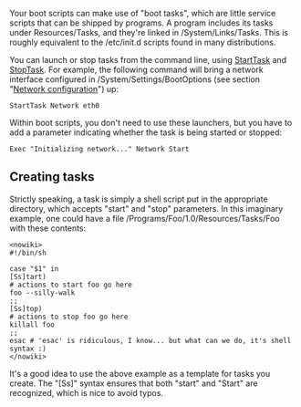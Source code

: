 {{ToC}}

Your boot scripts can make use of "boot tasks", which are little service scripts that can be shipped by programs. A program includes its tasks under Resources/Tasks, and they're linked in /System/Links/Tasks. This is roughly equivalent to the /etc/init.d scripts found in many distributions.

You can launch or stop tasks from the command line, using [[StartTask]] and [[StopTask]]. For example, the following command will bring a network interface configured in /System/Settings/BootOptions (see section "[[Network configuration]]") up:

<pre>
StartTask Network eth0
</pre>

Within boot scripts, you don't need to use these launchers, but you have to add a parameter indicating whether the task is being started or stopped:

<pre>
Exec "Initializing network..." Network Start
</pre>

==  Creating tasks ==

Strictly speaking, a task is simply a shell script put in the appropriate directory, which accepts "start" and "stop" parameters. In this imaginary example, one could have a file /Programs/Foo/1.0/Resources/Tasks/Foo with these contents:
<pre><nowiki>
#!/bin/sh

case "$1" in
[Ss]tart)
# actions to start foo go here
foo --silly-walk
;;
[Ss]top)
# actions to stop foo go here
killall foo
;;
esac # 'esac' is ridiculous, I know... but what can we do, it's shell syntax :)
</nowiki></pre>

It's a good idea to use the above example as a template for tasks you create. The <nowiki>"[Ss]"</nowiki> syntax ensures that both "start" and "Start" are recognized, which is nice to avoid typos.

{{Handbook}}
